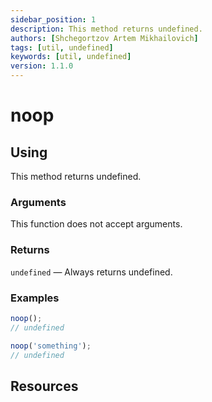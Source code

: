 ```yaml
---
sidebar_position: 1
description: This method returns undefined.
authors: [Shchegortzov Artem Mikhailovich]
tags: [util, undefined]
keywords: [util, undefined]
version: 1.1.0
---
```




# noop

## Using

This method returns undefined.

### Arguments

This function does not accept arguments.

### Returns

`undefined` — Always returns undefined.

### Examples

```js
noop();
// undefined

noop('something');
// undefined
```

## Resources

<Resources constants={constants} />
